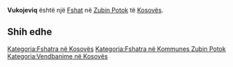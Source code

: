 {{Fshat në Kosovës
 | Emri                = Vukojeviq
| sqi_N_name = Vukojeviq
| sqi_N_FULL_NAME_RO = Vukojeviq
| sqi_N_FULL_NAME_ND_RO = Vukojeviq
| sqi_N_SORT_NAME_RG = VUKOJEVIQ
| sqi_N_FULL_NAME_RG = Vukojeviq
| sqi_N_FULL_NAME_ND_RG = Vukojeviq
| srp_N_name = Vukojevići
| srp_N_FULL_NAME_RO = Vukojevići
| srp_N_FULL_NAME_ND_RO = Vukojevici
| srp_N_SORT_NAME_RG = VUKOJEVICI
| srp_N_FULL_NAME_RG = Vukojevići
| srp_N_FULL_NAME_ND_RG = Vukojevici
| srp_NS_name = Вукојевићи
| srp_NS_FULL_NAME_RO = Вукојевићи
| srp_NS_FULL_NAME_ND_RO = Вукојевићи
| srp_NS_SORT_NAME_RG = ВУКОЈЕВИЋИ
| srp_NS_FULL_NAME_RG = Вукојевићи
| srp_NS_FULL_NAME_ND_RG = Вукојевићи
| srp_V_name = Vukojeviće
| srp_V_FULL_NAME_RO = Vukojeviće Vukovići
| srp_V_FULL_NAME_ND_RO = Vukojevice Vukovici
| srp_V_SORT_NAME_RG = VUKOJEVICE VUKOVICI
| srp_V_FULL_NAME_RG = Vukojeviće Vukovići
| srp_V_FULL_NAME_ND_RG = Vukojevice Vukovici
| srp_VS_name = Вукојевиће
| srp_VS_FULL_NAME_RO = Вукојевиће Вуковићи
| srp_VS_FULL_NAME_ND_RO = Вукојевиће Вуковићи
| srp_VS_SORT_NAME_RG = ВУКОЈЕВИЋЕ ВУКОВИЋИ
| srp_VS_FULL_NAME_RG = Вукојевиће Вуковићи
| srp_VS_FULL_NAME_ND_RG = Вукојевиће Вуковићи

 | Emri (Rasa dhanore) = 
 | Figura              = 
 | Shteti              = Kosovo
 | Komuna              = Zubin Potok
 | Kodi postar         = 
 | Sipërfaqja          = 

 | Popullsia           = 

 | Regj. i popullsisë  = 
 | Dend. e popullsisë  = 
 | Faqja zyrtare       = 
 <!--- Koordinatat ----> 
 | Gjerësia            = 42.951111
 | Gjatësia            = 20.560833
 | Lartësia            = 
}}
'''Vukojeviq''' është një [[Fshat]] në [[Zubin Potok]] të [[Kosovës]].

<!-- == Gjeografia == -->
<!-- == Historia == -->
<!-- == Demografia == -->
== Shih edhe ==
{{Komuna Zubin Potok}}
{{Kosovo-Administrata-Cung}}

[[Kategoria:Fshatra në Kosovës]]
[[Kategoria:Fshatra në Kommunes Zubin Potok]]
[[Kategoria:Vendbanime në Kosovës]]